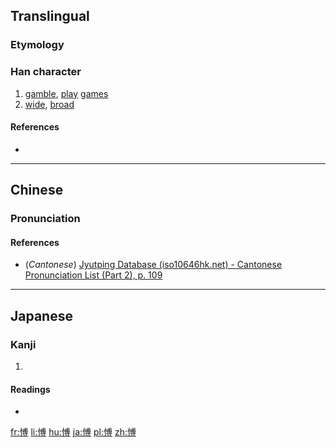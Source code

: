 {{also|博}}
==Translingual==

===Etymology===
{{Han compound|心|尃|c1=s|c2=p|t1=heart|ls=psc}}

===Han character===
{{Han char|rn=61|rad=心|as=10|sn=13|four=|canj=PIBI|ids=⿰忄尃}}

# [[gamble]], [[play]] [[game]]s
# [[wide]], [[broad]]

====References====
* {{Han ref|kx=0397.040|dkj=11028|hdz=42336.030|uh=613D|ud=24893}}

----

==Chinese==
{{zh-forms}}

===Pronunciation===
{{zh-pron
|m=bó
|c=bok3
|mc=
|oc=
|ma=
|cat=v,a
}}

====References====
* (''Cantonese'') [http://www.iso10646hk.net/jp/document/download.jsp Jyutping Database (iso10646hk.net) - Cantonese Pronunciation List (Part 2), p. 109]

----

==Japanese==

===Kanji===
{{ja-kanji|grade=|rs=心10}}

# {{defn|lang=ja|sort=心10}}

====Readings====
* {{ja-readings|on=[[はく]] (haku)|kun=[[ひろい]] (hiroi), [[ひろめる]] (hiromeru)}}

[[fr:愽]]
[[li:愽]]
[[hu:愽]]
[[ja:愽]]
[[pl:愽]]
[[zh:愽]]